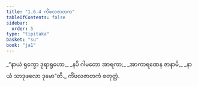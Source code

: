 ```yaml
---
title: "1.6.4 ကိံဖလဇာတက"
tableOfContents: false
sidebar:
  order: 5
type: "tipitaka"
basket: "su"
book: "ja1"
---
```



<DynamicBreadcrumb />

<Division number="54" book="ja1">

<Paragraph number="119" type="verses" book="ja1">
_“နာယံ ရုက္ခော ဒုရာရုဟော,_  
_နပိ ဂါမတော အာရကာ;_  
_အာကာရဏေန ဇာနာမိ,_  
_နာယံ သာဒုဖလော ဒုမော”တိ._  


</Paragraph>
</Division>

<Paragraph number="120" type="center" book="ja1">
ကိံဖလဇာတကံ စတုတ္ထံ.
</Paragraph>
